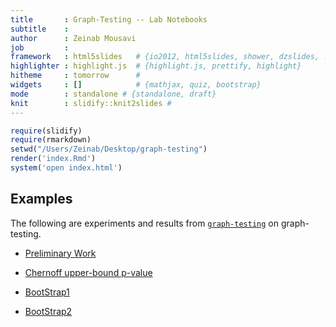 ```yaml
---
title       : Graph-Testing -- Lab Notebooks
subtitle    : 
author      : Zeinab Mousavi
job         : 
framework   : html5slides   # {io2012, html5slides, shower, dzslides, ...}
highlighter : highlight.js  # {highlight.js, prettify, highlight}
hitheme     : tomorrow      # 
widgets     : []            # {mathjax, quiz, bootstrap}
mode        : standalone # {standalone, draft}
knit        : slidify::knit2slides #
---
```


```r
require(slidify)
require(rmarkdown)
setwd("/Users/Zeinab/Desktop/graph-testing")
render('index.Rmd')
system('open index.html')
```

##  Examples
The following are experiments and results from 
[`graph-testing`](https://github.com/neurodata/graph-testing) on graph-testing.

- [Preliminary Work](https://docs.neurodata.io/graph-testing/Code/R/Preliminary.html)
- [Chernoff upper-bound p-value](https://docs.neurodata.io/graph-testing/Code/R/pvalue.html)

- [BootStrap1](https://docs.neurodata.io/graph-testing/Code/R/BootstrapHypTest.html)
- [BootStrap2](https://docs.neurodata.io/graph-testing/Code/R/BootstrapHypTest2.html)




